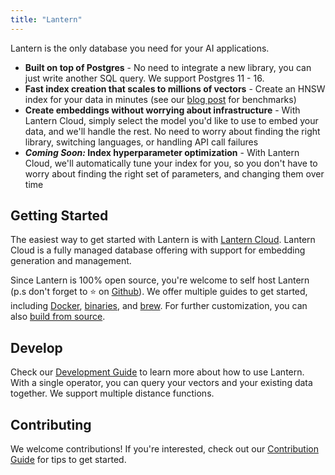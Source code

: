 ```yaml
---
title: "Lantern"
---
```


Lantern is the only database you need for your AI applications.

- **Built on top of Postgres** - No need to integrate a new library, you can just write another SQL query. We support Postgres 11 - 16.
- **Fast index creation that scales to millions of vectors** - Create an HNSW index for your data in minutes (see our [blog post](https://lantern.dev/blog/hnsw-index-creation) for benchmarks)
- **Create embeddings without worrying about infrastructure** - With Lantern Cloud, simply select the model you'd like to use to embed your data, and we'll handle the rest. No need to worry about finding the right library, switching languages, or handling API call failures
- **_Coming Soon:_ Index hyperparameter optimization** - With Lantern Cloud, we'll automatically tune your index for you, so you don't have to worry about finding the right set of parameters, and changing them over time

## Getting Started[](#getting-started "Direct link to Getting Started")

The easiest way to get started with Lantern is with [Lantern Cloud](https://lantern.dev). Lantern Cloud is a fully managed database offering with support for embedding generation and management.

Since Lantern is 100% open source, you're welcome to self host Lantern (p.s don't forget to ⭐ on [Github](https://github.com/lanterndata/lantern.git)). We offer multiple guides to get started, including [Docker](/getting-started/run-with-docker), [binaries](/getting-started/build-from-source), and [brew](/getting-started/install-with-homebrew). For further customization, you can also [build from source]('/getting-started/build-from-source).

## Develop[](#develop "Direct link to Develop")

Check our [Development Guide](/develop/overview) to learn more about how to use Lantern. With a single operator, you can query your vectors and your existing data together. We support multiple distance functions.

## Contributing[](#contributing "Direct link to Contributing")

We welcome contributions! If you're interested, check out our [Contribution Guide](/contributing/overview) for tips to get started.
